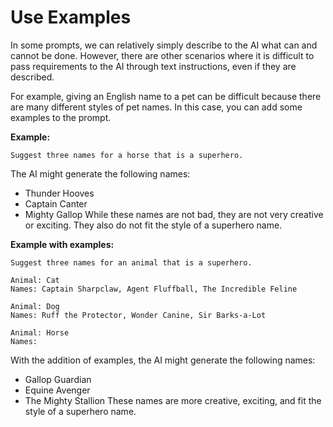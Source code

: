 # Use Examples

In some prompts, we can relatively simply describe to the AI what can and cannot be done. However, there are other scenarios where it is difficult to pass requirements to the AI through text instructions, even if they are described.

For example, giving an English name to a pet can be difficult because there are many different styles of pet names. In this case, you can add some examples to the prompt.

**Example:**
```
Suggest three names for a horse that is a superhero.
```
The AI might generate the following names:

+ Thunder Hooves
+ Captain Canter
+ Mighty Gallop
While these names are not bad, they are not very creative or exciting. They also do not fit the style of a superhero name.

**Example with examples:**
```
Suggest three names for an animal that is a superhero.

Animal: Cat
Names: Captain Sharpclaw, Agent Fluffball, The Incredible Feline

Animal: Dog
Names: Ruff the Protector, Wonder Canine, Sir Barks-a-Lot

Animal: Horse
Names:
```
With the addition of examples, the AI might generate the following names:

+ Gallop Guardian
+ Equine Avenger
+ The Mighty Stallion
These names are more creative, exciting, and fit the style of a superhero name.